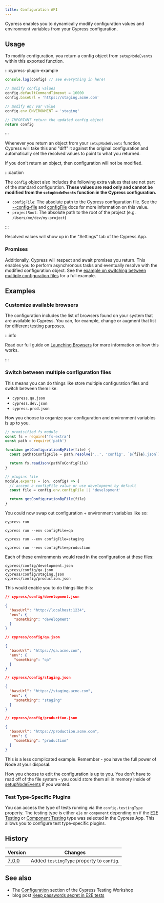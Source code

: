 ```yaml
---
title: Configuration API
---
```


Cypress enables you to dynamically modify configuration values and environment
variables from your Cypress configuration.

## Usage

<WarningSetupNodeEvents />

To modify configuration, you return a config object from `setupNodeEvents`
within this exported function.

:::cypress-plugin-example

```js
console.log(config) // see everything in here!

// modify config values
config.defaultCommandTimeout = 10000
config.baseUrl = 'https://staging.acme.com'

// modify env var value
config.env.ENVIRONMENT = 'staging'

// IMPORTANT return the updated config object
return config
```

:::

Whenever you return an object from your `setupNodeEvents` function, Cypress will
take this and "diff" it against the original configuration and automatically set
the resolved values to point to what you returned.

If you don't return an object, then configuration will not be modified.

:::caution

The `config` object also includes the following extra values that are not part
of the standard configuration. **These values are read only and cannot be
modified from the `setupNodeEvents` function in the Cypress configuration.**

- `configFile`: The absolute path to the Cypress configuration file. See the
  [--config-file](/guides/guides/command-line#cypress-open) and
  [configFile](/guides/guides/module-api) docs for more information on this
  value.
- `projectRoot`: The absolute path to the root of the project (e.g.
  `/Users/me/dev/my-project`)

:::

Resolved values will show up in the "Settings" tab of the Cypress App.

<DocsImage src="/img/guides/configuration/plugin-configuration.png" alt="Resolved configuration in the Desktop app" ></DocsImage>

### Promises

Additionally, Cypress will respect and await promises you return. This enables
you to perform asynchronous tasks and eventually resolve with the modified
configuration object. See the
[example on switching between multiple configuration files](#Switch-between-multiple-configuration-files)
for a full example.

## Examples

### Customize available browsers

The configuration includes the list of browsers found on your system that are
available to Cypress. You can, for example, change or augment that list for
different testing purposes.

:::info

Read our full guide on [Launching Browsers](/guides/guides/launching-browsers)
for more information on how this works.

:::

### Switch between multiple configuration files

<WarningPluginsFile />

This means you can do things like store multiple configuration files and switch
between them like:

- `cypress.qa.json`
- `cypress.dev.json`
- `cypress.prod.json`

How you choose to organize your configuration and environment variables is up to
you.

```javascript
// promisified fs module
const fs = require('fs-extra')
const path = require('path')

function getConfigurationByFile(file) {
  const pathToConfigFile = path.resolve('..', 'config', `${file}.json`)

  return fs.readJson(pathToConfigFile)
}

// plugins file
module.exports = (on, config) => {
  // accept a configFile value or use development by default
  const file = config.env.configFile || 'development'

  return getConfigurationByFile(file)
}
```

You could now swap out configuration + environment variables like so:

```shell
cypress run
```

```shell
cypress run --env configFile=qa
```

```shell
cypress run --env configFile=staging
```

```shell
cypress run --env configFile=production
```

Each of these environments would read in the configuration at these files:

```text
cypress/config/development.json
cypress/config/qa.json
cypress/config/staging.json
cypress/config/production.json
```

This would enable you to do things like this:

```json
// cypress/config/development.json

{
  "baseUrl": "http://localhost:1234",
  "env": {
    "something": "development"
  }
}
```

```json
// cypress/config/qa.json

{
  "baseUrl": "https://qa.acme.com",
  "env": {
    "something": "qa"
  }
}
```

```json
// cypress/config/staging.json

{
  "baseUrl": "https://staging.acme.com",
  "env": {
    "something": "staging"
  }
}
```

```json
// cypress/config/production.json

{
  "baseUrl": "https://production.acme.com",
  "env": {
    "something": "production"
  }
}
```

This is a less complicated example. Remember - you have the full power of Node
at your disposal.

How you choose to edit the configuration is up to you. You don't have to read
off of the file system - you could store them all in memory inside of
[setupNodeEvents](/guides/tooling/plugins-guide#Using-a-plugin) if you wanted.

### Test Type-Specific Plugins

You can access the type of tests running via the `config.testingType` property.
The testing type is either `e2e` or `component` depending on if the
[E2E Testing](/guides/core-concepts/testing-types#What-is-E2E-Testing) or
[Component Testing](/guides/core-concepts/testing-types#What-is-Component-Testing)
type was selected in the Cypress App. This allows you to configure test
type-specific plugins.

## History

| Version                               | Changes                                   |
| ------------------------------------- | ----------------------------------------- |
| [7.0.0](/guides/references/changelog) | Added `testingType` property to `config`. |

## See also

- The
  [Configuration](https://github.com/cypress-io/testing-workshop-cypress#intermediate)
  section of the Cypress Testing Workshop
- blog post
  [Keep passwords secret in E2E tests](https://glebbahmutov.com/blog/keep-passwords-secret-in-e2e-tests/)
